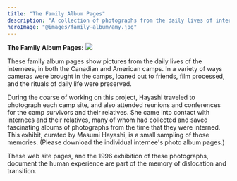 ```yaml
---
title: "The Family Album Pages"
description: "A collection of photographs from the daily lives of internees in both Canadian and American camps"
heroImage: "@images/family-album/amy.jpg"
---
```


**The Family Album Pages:** ![](@images/family-album/amy.jpg)

These family album pages show pictures from the daily lives of the internees, in both the Canadian and American camps. In a variety of ways cameras were brought in the camps, loaned out to friends, film processed, and the rituals of daily life were preserved.

During the coarse of working on this project, Hayashi traveled to photograph each camp site, and also attended reunions and conferences for the camp survivors and their relatives. She came into contact with internees and their relatives, many of whom had collected and saved fascinating albums of photographs from the time that they were interned. This exhibit, curated by Masumi Hayashi, is a small sampling of those memories. (Please download the individual internee's photo album pages.)

These web site pages, and the 1996 exhibition of these photographs, document the human experience are part of the memory of dislocation and transition.
